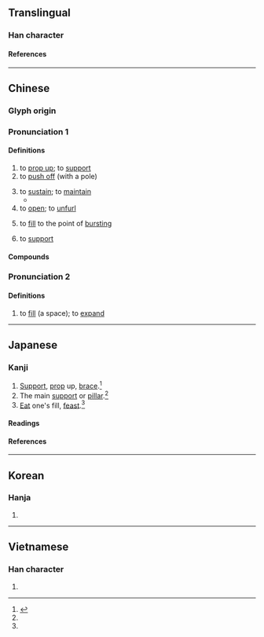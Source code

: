 {{also|撑}}
{{character info}}
==Translingual==

===Han character===
{{Han char|rn=64|rad=手|as=12|sn=15|four=59052|canj=QFBH,QFBQ|ids=⿰扌牚}}

====References====
{{Han ref|kx=0454.030|dkj=12693|dj=0803.190|hdz=31956.060|uh=6490}}

----

==Chinese==
{{zh-forms|s=撑|alt=牚}}

===Glyph origin===
{{Han etym}}
{{Han compound|手|牚|ls=psc|c1=s|c2=p|t1=hand}}

===Pronunciation 1===
{{zh-pron
|m=chēng
|m-s=
|c=caang1,caang3
|c-t=
|g=
|h=pfs=chhang
|j=
|mb=
|md=
|mn=qz:chhng/tw,xm,zz:theng/qz,tw,xm:the/twv,xm,zz:theⁿ
|mn_note=chhng/theng - literary; the/theⁿ - vernacular
|mn-t=
|w=
|x=
|mc=
|oc=y
|ma=Zh-cheng.ogg
|cat=v
}}

====Definitions====
{{zh-hanzi}}

# to [[prop up]]; to [[support]]
# to [[push off]] (with a pole)
#: {{zh-x|撐船|to pole a boat}}
# to [[sustain]]; to [[maintain]]
#* {{zh-x|^文-清，你 跑 了，扔 下 這 一 大 家子{zi}，叫 我 一 個 人 撐，我 怎麼辦 得了{liǎo} 啊？||ref='''1941''', {{w|Cao Yu}}, {{lw|zh|北京人 (話劇)|北京人}}}}
# to [[open]]; to [[unfurl]]
#: {{zh-co|撐 開 傘|to open an umbrella}}
# to [[fill]] to the point of [[burst]]ing
# {{lb|zh|Cantonese|figuratively}} to [[support]]
#: {{zh-x|撐{caang3}警 集會{wui6-2}|'''pro'''-police gathering|C|ref='''2019''', {{w|2019 Hong Kong protests}}}}

====Compounds====
{{zh-der|撐船|架撐|撐腰|撐艇|撐艇仔|撐死|臂撐子|撐嘴|死撐|死雞撐飯蓋|撐傘|支撐|撐警|撐屎艇|撐持|俯臥撐|撐門面|撐花兒|撐桿跳高|撐場面|撐場}}

===Pronunciation 2===
{{zh-pron
|c=zaang6
|dial=n
|cat=v
}}

====Definitions====
{{zh-hanzi}}

# {{lb|zh|Cantonese}} to [[fill]] (a space); to [[expand]]

{{zh-cat|Intermediate}}

----

==Japanese==

===Kanji===
{{ja-kanji|grade=|rs=手12}}

# [[support|Support]], [[prop]] up, [[brace]].<ref name="gakken">{{cite-book|year=2002|author=Akiyasu Tōdō [''et al.'']|title=漢字源|ISBN=978-4053008893|passage=撐 撑}}</ref>
# The main [[support]] or [[pillar]].<ref name="gakken"/>
# [[eat|Eat]] one's fill, [[feast]].<ref name="gakken"/>

====Readings====
{{ja-readings
|goon=ちょう
|kanon=とう
|kun=ささえる, あく
}}

====References====
<references/>

----

==Korean==

===Hanja===
{{ko-hanja|탱}}

# {{rfdef|ko|sort=手12}}

----

==Vietnamese==

===Han character===
{{vi-readings|rs=手12|reading=[[sênh]], [[sanh]], [[xênh]], [[xinh]], [[xanh]]}}

# {{rfdef|vi|sort=手12}}